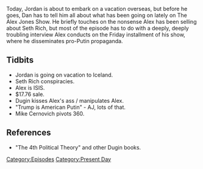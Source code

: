 {{DEFAULTSORT:
    #_EPISODE_0071:August 4, 2017
}}{{Episode
    | title             = August 4, 2017
    | caption           = [https://knowledgefight.libsyn.com/knowledge-fight-august-4-2017 Listen to this episode on Libsyn]
    | episodeNumber     = 71
    | length            = 02:28:51
    | airDate           = August 7, 2017
    | coverageStartDate = August 3, 2017
    | coverageEndDate   = August 4, 2017
    | episodeType       = [[:Category:Present Day|Present Day]]
    | appearance        = [[Alexander Dugin]], [[Mike Cernovich]]
    | beverage          = Boone's Farm & PBR
    | oocDrop           = Alex is still mad about Jon Oliver
    | previousEpisode   = [[70: Sep 29- Oct 3, 2015]]
    | nextEpisode       = [[72: August 9, 2017]]
}}

{{Stub}}

Today, Jordan is about to embark on a vacation overseas, but before he goes, Dan has to tell him all about what has been going on lately on The Alex Jones Show. He briefly touches on the nonsense Alex has been selling about Seth Rich, but most of the episode has to do with a deeply, deeply troubling interview Alex conducts on the Friday installment of his show, where he disseminates pro-Putin propaganda.

==Tidbits==

*Jordan is going on vacation to Iceland.
*Seth Rich conspiracies.
*Alex is ISIS.
*$17.76 sale.
*Dugin kisses Alex's ass / manipulates Alex.
*"Trump is American Putin" - AJ, lots of that.
*Mike Cernovich pivots 360.

==References==

*"The 4th Political Theory" and other Dugin books.

[[Category:Episodes]]
[[Category:Present Day]]
